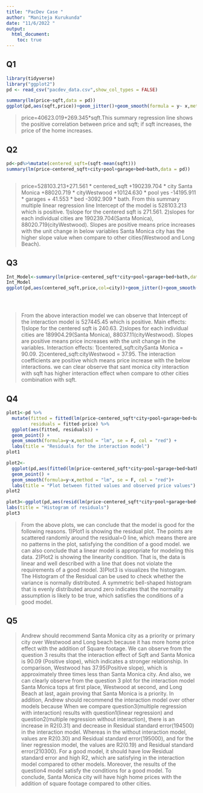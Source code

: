 ---
title: "PacDev Case "
author: "Maniteja Kurukunda"
date: "11/6/2022 "
output: 
  html_document:
    toc: true
---


## Q1

```{r}
library(tidyverse)
library("ggplot2")
pd <- read_csv("pacdev_data.csv",show_col_types = FALSE)

summary(lm(price~sqft,data = pd))
ggplot(pd,aes(sqft,price))+geom_jitter()+geom_smooth(formula = y~ x,method = 'lm',se = F)+labs(title = "Plot between Price and SQFT")
```

>price=40623.019+269.345*sqft.This summary regression line shows the positive correlation between price and sqft; if sqft increases, the price of the home increases.

## Q2

```{r}
pd<-pd%>%mutate(centered_sqft=(sqft-mean(sqft)))
summary(lm(price~centered_sqft+city+pool+garage+bed+bath,data = pd))



```
>price=528103.213+271.561 * centered_sqft +190239.704 * city Santa Monica +88020.719 * cityWestwood +10124.630 * pool yes -14195.911 * garages + 41.553 * bed -3092.909 * bath. 
From this summary multiple linear regression line
Intercept of the model is 528103.213 which is positive.
1)slope for the centered sqft is 271.561.
2)slopes for each individual cities are 190239.704(Santa Monica), 88020.719(cityWestwood).
Slopes are positive means price increases with the unit change in below variables Santa Monica city has the higher slope value when compare to other cities(Westwood and Long Beach).

## Q3

```{r}
Int_Model<-summary(lm(price~centered_sqft*city+pool+garage+bed+bath,data = pd))
Int_Model
ggplot(pd,aes(centered_sqft,price,col=city))+geom_jitter()+geom_smooth(formula=y~x,method = 'lm',se=FALSE)+labs(title = "Visualization of the interaction model,")





```

>From the above interaction model we can observe that 
Intercept of the interaction model is 527445.45 which is positive.
Main effects:
1)slope for the centered sqft is 240.63. 
2)slopes for each individual cities are 189904.29(Santa Monica), 88037.11(cityWestwood). 
Slopes are positive means price increases with the unit change in the variables. 
Interaction effects:
1)centered_sqft:citySanta Monica = 90.09.
2)centered_sqft:cityWestwood = 37.95.
The interaction coefficients are positive which means price increase with the below interactions. we can clear observe that sant monica city interaction with sqft has higher interaction effect when compare to other cities combination with sqft.
 


## Q4

```{r}
plot1<-pd %>% 
  mutate(fitted = fitted(lm(price~centered_sqft*city+pool+garage+bed+bath,data = pd)),
         residuals = fitted-price) %>% 
  ggplot(aes(fitted, residuals)) +
  geom_point() +
  geom_smooth(formula=y~x,method = "lm", se = F, col = "red") +
  labs(title = "Residuals for the interaction model")
plot1

plot2<-
  ggplot(pd,aes(fitted(lm(price~centered_sqft*city+pool+garage+bed+bath,data = pd)),price)) +
  geom_point() +
  geom_smooth(formula=y~x,method = "lm", se = F, col = "red")+
  labs(title = "Plot between fitted values and observed price values")
plot2

plot3<-ggplot(pd,aes(resid(lm(price~centered_sqft*city+pool+garage+bed+bath,data = pd))))+geom_histogram(bins = 30)+
labs(title = "Histogram of residuals")
plot3
```

>From the above plots, we can conclude that the model is good for the following reasons. 
1)Plot1 is showing the residual plot. The points are scattered randomly around the residual=0 line, which means there are no patterns in the plot, satisfying the condition of a good model. we can also conclude that a linear model is appropriate for modeling this data.
2)Plot2 is showing the linearity condition. That is, the data is linear and well described with a line that does not violate the requirements of a good model. 
3)Plot3 is visualizes the histogram. The Histogram of the Residual can be used to check whether the variance is normally distributed. A symmetric bell-shaped histogram that is evenly distributed around zero indicates that the normality assumption is likely to be true, which satisfies the conditions of a good model.

## Q5
> Andrew should recommend Santa Monica city as a priority or primary city over Westwood and Long beach because it has more home price effect with the addition of Square footage. We can observe from the question 3 results that the interaction effect of Sqft and Santa Monica is 90.09 (Positive slope), which indicates a stronger relationship. In comparison, Westwood has 37.95(Positive slope), which is approximately three times less than Santa Monica city. And also, we can clearly observe from the question 3 plot for the interaction model Santa Monica tops at first place, Westwood at second, and Long Beach at last, again proving that Santa Monica is a priority. In addition, Andrew should recommend the interaction model over other models because When we compare question3(multiple regression with interaction) results with question1(linear regression) and question2(multiple regression without interaction), there is an increase in R2(0.31) and decrease in Residual standard error(194500) in the interaction model. Whereas in the without interaction model, values are R2(0.30) and Residual standard error(195000), and for the liner regression model, the values are R2(0.19) and Residual standard error(210300). For a good model, it should have low Residual standard error and high R2, which are satisfying in the interaction model compared to other models. Moreover, the results of the question4 model satisfy the conditions for a good model. To conclude, Santa Monica city will have high home prices with the addition of square footage compared to other cities.

